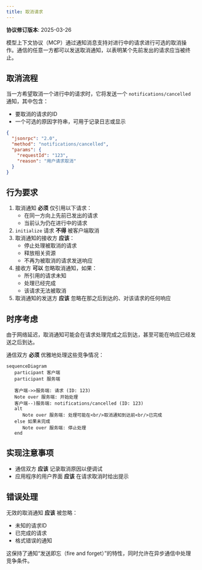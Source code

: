 ```yaml
---
title: 取消请求
---
```


<Info>**协议修订版本**: 2025-03-26</Info>

模型上下文协议（MCP）通过通知消息支持对进行中的请求进行可选的取消操作。通信的任意一方都可以发送取消通知，以表明某个先前发出的请求应当被终止。

## 取消流程

当一方希望取消一个进行中的请求时，它将发送一个 `notifications/cancelled` 通知，其中包含：

- 要取消的请求的ID
- 一个可选的原因字符串，可用于记录日志或显示

```json
{
  "jsonrpc": "2.0",
  "method": "notifications/cancelled",
  "params": {
    "requestId": "123",
    "reason": "用户请求取消"
  }
}
```

## 行为要求

1. 取消通知 **必须** 仅引用以下请求：
   - 在同一方向上先前已发出的请求
   - 当前认为仍在进行中的请求
2. `initialize` 请求 **不得** 被客户端取消
3. 取消通知的接收方 **应该**：
   - 停止处理被取消的请求
   - 释放相关资源
   - 不再为被取消的请求发送响应
4. 接收方 **可以** 忽略取消通知，如果：
   - 所引用的请求未知
   - 处理已经完成
   - 该请求无法被取消
5. 取消通知的发送方 **应该** 忽略在那之后到达的、对该请求的任何响应

## 时序考虑

由于网络延迟，取消通知可能会在请求处理完成之后到达，甚至可能在响应已经发送之后到达。

通信双方 **必须** 优雅地处理这些竞争情况：

```mermaid
sequenceDiagram
   participant 客户端
   participant 服务端

   客户端->>服务端: 请求 (ID: 123)
   Note over 服务端: 开始处理
   客户端--)服务端: notifications/cancelled (ID: 123)
   alt
      Note over 服务端: 处理可能在<br/>取消通知到达前<br/>已完成
   else 如果未完成
      Note over 服务端: 停止处理
   end
```

## 实现注意事项

- 通信双方 **应该** 记录取消原因以便调试
- 应用程序的用户界面 **应该** 在请求取消时给出提示

## 错误处理

无效的取消通知 **应该** 被忽略：

- 未知的请求ID
- 已完成的请求
- 格式错误的通知

这保持了通知“发送即忘（fire and forget）”的特性，同时允许在异步通信中处理竞争条件。